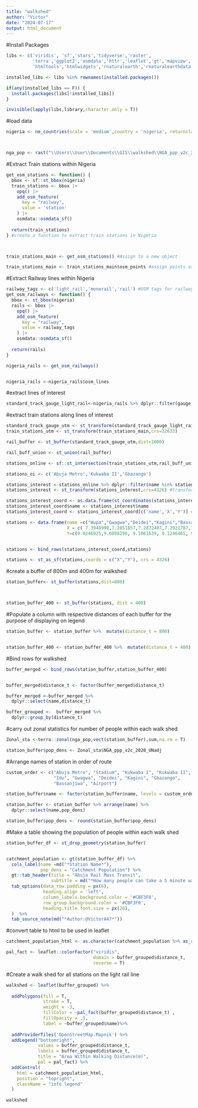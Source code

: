 ```yaml
---
title: "walkshed"
author: "Victor"
date: "2024-07-17"
output: html_document
---
```

#Install Packages

```r
libs <- c('viridis', 'sf','stars','tidyverse','raster',
          'terra','ggplot2','osmdata','httr','leaflet','gt','mapview','webshot',
          'htmltools','htmlwidgets','rnaturalearth','rnaturalearthdata') #needed libraries

installed_libs <- libs %in% rownames(installed.packages())

if(any(installed_libs == F)) {
  install.packages(libs[!installed_libs])
} 

invisible(lapply(libs,library,character.only = T))

```

#load data
```r
nigeria <- ne_countries(scale = 'medium',country = 'nigeria', returnclass = 'sf') #nigeria sf



nga_pop <- rast("\\Users\\User\\Documents\\GIS\\walkshed\\NGA_ppp_v2c_2020_UNadj.tif")#population data
```

#Extract Train stations within Nigeria

```r
get_osm_stations <- function() {
  bbox <- sf::st_bbox(nigeria) 
  train_stations <- bbox |>
    opq() |>
    add_osm_feature(
      key = "railway",
      value = 'station'
    ) |>
    osmdata::osmdata_sf()
  
  return(train_stations)
} #create a function to extract train stations in Nigeria



train_stations_main <- get_osm_stations() #Assign to a new object

train_stations_main <- train_stations_main$osm_points #assign points as new column

```

#Extract Railway lines within Nigeria
```r
railway_tags <- c('light_rail','monorail','rail') #OSM tags for railway types
get_osm_railways <- function() {
  bbox <- st_bbox(nigeria)
  rails <- bbox |>
    opq() |>
    add_osm_feature(
      key = "railway",
      value = railway_tags
    ) |>
    osmdata::osmdata_sf()
  
  return(rails)
}

nigeria_rails <- get_osm_railways()


nigeria_rails <-nigeria_rails$osm_lines

```

#extract lines of interest 
```r
standard_track_gauge_light_rail<-nigeria_rails %>% dplyr::filter(gauge %in% c(1435,1067)) #filter railway lines

```

#extract train stations along lines of interest
```r
standard_track_gauge_utm <- st_transform(standard_track_gauge_light_rail,crs=32633) #change coordinate reference system to utmWGS84
train_stations_utm <- st_transform(train_stations_main,crs=32633)

rail_buffer <- st_buffer(standard_track_gauge_utm,dist=1000)

rail_buff_union <- st_union(rail_buffer)

stations_online <- sf::st_intersection(train_stations_utm,rail_buff_union) #extract stations that fall within buffer

stations_oi <- c('Abuja Metro','Kukwaba II','Gbazango')

stations_interest <-stations_online %>% dplyr::filter(name %in% stations_oi | wikidata == 'Q110556255') 
stations_interest <- st_transform(stations_interest,crs=4326) #transform to a geographic coordinate system

stations_interest_coord <- as.data.frame(st_coordinates(stations_interest))
stations_interest_coord$name <- stations_interest$name
stations_interest_coord <- stations_interest_coord[c('name','X','Y')] #reorder columns

stations <- data.frame(name =c("Wupa","Gwagwa","Deidei","Kagini","Bassanjiwa","Kukwaba I","Stadium","Airport"),
                       X = c( 7.3948998,7.2851857,7.2872407,7.2921787,7.2824573,7.4410513,7.4517158,7.2723953),
                       Y=c(9.0246825,9.0898296, 9.1061639, 9.1246465, 9.0136807, 9.0402465,9.0459078,9.0067099)) 


stations <- bind_rows(stations_interest_coord,stations)

stations <- st_as_sf(stations,coords = c("X","Y"), crs = 4326)

```

#create a buffer of 800m and 400m for walkshed
```r
station_buffer<- st_buffer(stations,dist=800)



station_buffer_400 <- st_buffer(stations, dist = 400)

```

#Populate a column with respective distances of each buffer for the purpose of displaying on legend
```r
station_buffer <- station_buffer %>%  mutate(distance_t = 800)


station_buffer_400 <- station_buffer_400 %>%  mutate(distance_t = 400)

```

#Bind rows for walkshed
```r
buffer_merged <- bind_rows(station_buffer,station_buffer_400)


buffer_merged$distance_t <- factor(buffer_merged$distance_t)

buffer_merged <-buffer_merged %>% 
  dplyr::select(name,distance_t)

buffer_grouped <-  buffer_merged %>% 
  dplyr::group_by(distance_t) 

```

#carry out zonal statistics for number of people within each walk shed
```r
Zonal_sta <-terra::zonal(nga_pop,vect(station_buffer),sum,na.rm = T)

station_buffer$pop_dens <- Zonal_sta$NGA_ppp_v2c_2020_UNadj

```

#Arrange names of station in order of route
```r
custom_order <- c("Abuja Metro", "Stadium", "Kukwaba I", "Kukwaba II", "Wupa", 
                  "Idu", "Gwagwa", "Deidei", "Kagini", "Gbazango", 
                  "Bassanjiwa", "Airport")

station_buffer$name <- factor(station_buffer$name, levels = custom_order)

station_buffer <- station_buffer %>% arrange(name) %>% 
  dplyr::select(name,pop_dens)

station_buffer$pop_dens <- round(station_buffer$pop_dens)

```

#Make a table showing the population of people within each walk shed
```r
station_buffer_df <- st_drop_geometry(station_buffer)


catchment_population <- gt(station_buffer_df) %>% 
  cols_label(name =md("*Station Name*"),
             pop_dens = "Catchment Population") %>% 
  gt::tab_header(title = "Abuja Rail Mass Transit",
                 subtitle = md("*How many people can take a 5 minute walk to a station?*") )%>% 
  tab_options(data_row.padding = px(6),
              heading.align = 'left',
              column_labels.background.color = '#CBF3F0',
              row_group.background.color = '#CBF3F0',
              heading.title.font.size = px(26),
  )  %>% 
  tab_source_note(md("*Author:@VictorA47*"))

```

#convert table to html to be used in leaflet
```r
catchment_population_html <- as.character(catchment_population %>% as_raw_html())

pal_fact <- leaflet::colorFactor("viridis",
                                 domain = buffer_grouped$distance_t,
                                 reverse = T)

```

#Create a walk shed for all stations on the light rail line

```r
walkshed <- leaflet(buffer_grouped) %>% 
  
  addPolygons(fill = T,
              stroke = T,
              weight = -3,
              fillColor = ~pal_fact(buffer_grouped$distance_t) ,
              fillOpacity = .5,
              label = ~buffer_grouped$name)%>% 
  
  addProviderTiles('OpenStreetMap.Mapnik') %>% 
  addLegend("bottomright",
            values = buffer_grouped$distance_t,
            labels = buffer_grouped$distance_t,
            title = "Area Within Walking Distance(m)",
            pal = pal_fact) %>% 
  addControl(
    html = catchment_population_html,
    position = "topright",
    className = "info legend"
  )

walkshed
```


